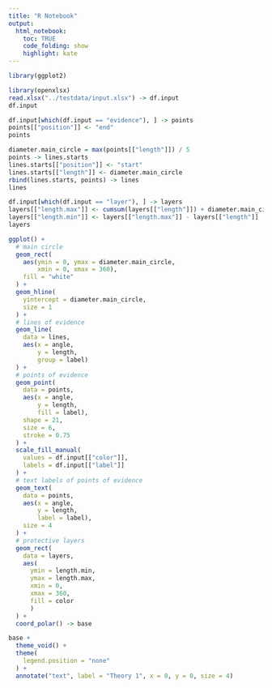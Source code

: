 ```yaml
---
title: "R Notebook"
output: 
  html_notebook:
    toc: TRUE
    code_folding: show
    highlight: kate
---
```



```r
library(ggplot2)
```

```r
library(openxlsx)
read.xlsx("../testdata/input.xlsx") -> df.input
df.input
```

```r
df.input[which(df.input == "evidence"), ] -> points
points[["position"]] <- "end"
points
```


```r
diameter.main_circle = max(points[["length"]]) / 5
points -> lines.starts
lines.starts[["position"]] <- "start"
lines.starts[["length"]] <- diameter.main_circle
rbind(lines.starts, points) -> lines
lines
```

```r
df.input[which(df.input == "layer"), ] -> layers
layers[["length.max"]] <- cumsum(layers[["length"]]) + diameter.main_circle
layers[["length.min"]] <- layers[["length.max"]] - layers[["length"]]
layers
```

```r
ggplot() +
  # main circle
  geom_rect(
    aes(ymin = 0, ymax = diameter.main_circle,
        xmin = 0, xmax = 360),
    fill = "white"
  ) +
  geom_hline(
    yintercept = diameter.main_circle,
    size = 1
  ) +
  # lines of evidence
  geom_line(
    data = lines,
    aes(x = angle,
        y = length,
        group = label)
  ) + 
  # points of evidence
  geom_point(
    data = points,
    aes(x = angle,
        y = length,
        fill = label),
    shape = 21,
    size = 6,
    stroke = 0.75
  ) +
  scale_fill_manual(
    values = df.input[["color"]],
    labels = df.input[["label"]]
  ) +
  # text labels of points of evidence
  geom_text(
    data = points,
    aes(x = angle,
        y = length,
        label = label),
    size = 4
  ) +
  # protective layers
  geom_rect(
    data = layers,
    aes(
      ymin = length.min,
      ymax = length.max,
      xmin = 0,
      xmax = 360,
      fill = color
      )
  ) +
  coord_polar() -> base

base +
  theme_void() +
  theme(
    legend.position = "none"
  ) +
  annotate("text", label = "Theory 1", x = 0, y = 0, size = 4)
```
